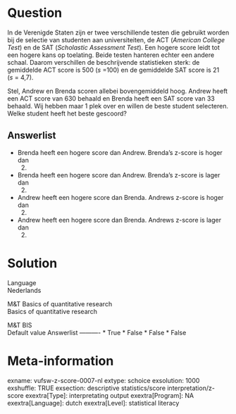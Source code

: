 Question
========
In de Verenigde Staten zijn er twee verschillende testen die gebruikt
worden bij de selectie van studenten aan universiteiten, de ACT
(*American College Test*) en de SAT (*Scholastic Assessment Test*). Een
hogere score leidt tot een hogere kans op toelating. Beide testen
hanteren echter een andere schaal. Daarom verschillen de beschrijvende
statistieken sterk: de gemiddelde ACT score is 500 (*s *=100) en de
gemiddelde SAT score is 21 (*s *= 4,7).  
  
Stel, Andrew en Brenda scoren allebei bovengemiddeld hoog. Andrew heeft
een ACT score van 630 behaald en Brenda heeft een SAT score van 33
behaald. Wij hebben maar 1 plek over en willen de beste student
selecteren. Welke student heeft het beste gescoord?

Answerlist
----------
* Brenda heeft een hogere score dan Andrew. Brenda’s z-score is hoger dan
  2.
* Brenda heeft een hogere score dan Andrew. Brenda’s z-score is lager dan
  2.
* Andrew heeft een hogere score dan Brenda. Andrews z-score is hoger dan
  2.
* Andrew heeft een hogere score dan Brenda. Andrews z-score is lager dan
  2.

Solution
========











Language  
Nederlands

M&T Basics of quantitative research  
Basics of quantitative research

M&T BIS  
Default value
Answerlist
----------
* True
* False
* False
* False

Meta-information
================
exname: vufsw-z-score-0007-nl
extype: schoice
exsolution: 1000
exshuffle: TRUE
exsection: descriptive statistics/score interpretation/z-score
exextra[Type]: interpretating output
exextra[Program]: NA
exextra[Language]: dutch
exextra[Level]: statistical literacy

